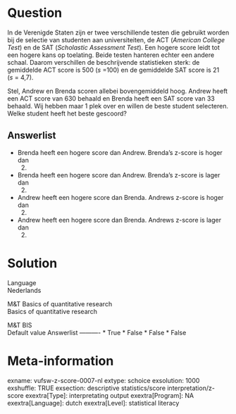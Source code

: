 Question
========
In de Verenigde Staten zijn er twee verschillende testen die gebruikt
worden bij de selectie van studenten aan universiteiten, de ACT
(*American College Test*) en de SAT (*Scholastic Assessment Test*). Een
hogere score leidt tot een hogere kans op toelating. Beide testen
hanteren echter een andere schaal. Daarom verschillen de beschrijvende
statistieken sterk: de gemiddelde ACT score is 500 (*s *=100) en de
gemiddelde SAT score is 21 (*s *= 4,7).  
  
Stel, Andrew en Brenda scoren allebei bovengemiddeld hoog. Andrew heeft
een ACT score van 630 behaald en Brenda heeft een SAT score van 33
behaald. Wij hebben maar 1 plek over en willen de beste student
selecteren. Welke student heeft het beste gescoord?

Answerlist
----------
* Brenda heeft een hogere score dan Andrew. Brenda’s z-score is hoger dan
  2.
* Brenda heeft een hogere score dan Andrew. Brenda’s z-score is lager dan
  2.
* Andrew heeft een hogere score dan Brenda. Andrews z-score is hoger dan
  2.
* Andrew heeft een hogere score dan Brenda. Andrews z-score is lager dan
  2.

Solution
========











Language  
Nederlands

M&T Basics of quantitative research  
Basics of quantitative research

M&T BIS  
Default value
Answerlist
----------
* True
* False
* False
* False

Meta-information
================
exname: vufsw-z-score-0007-nl
extype: schoice
exsolution: 1000
exshuffle: TRUE
exsection: descriptive statistics/score interpretation/z-score
exextra[Type]: interpretating output
exextra[Program]: NA
exextra[Language]: dutch
exextra[Level]: statistical literacy

